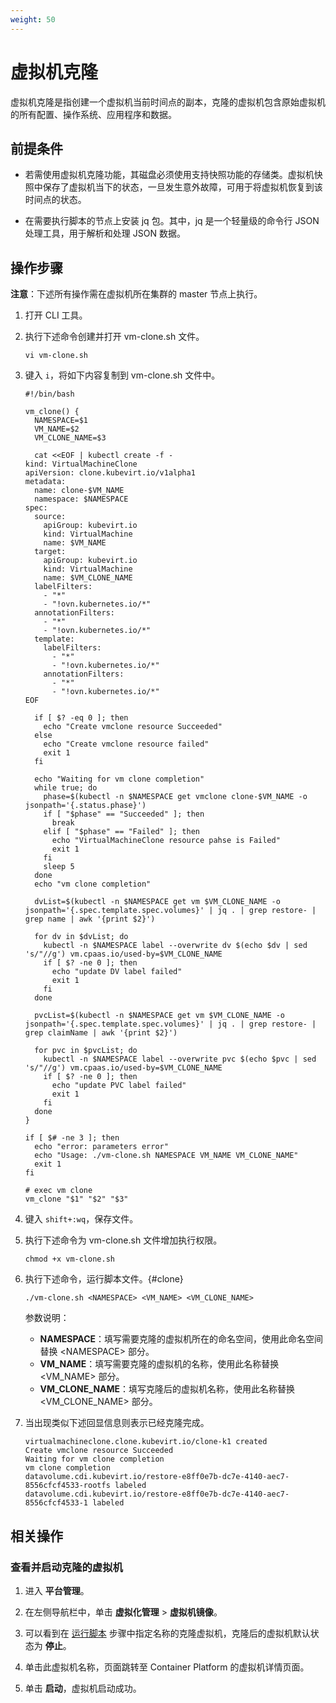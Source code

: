 ```yaml
---
weight: 50
---
```


# 虚拟机克隆

虚拟机克隆是指创建一个虚拟机当前时间点的副本，克隆的虚拟机包含原始虚拟机的所有配置、操作系统、应用程序和数据。

## 前提条件

* 若需使用虚拟机克隆功能，其磁盘必须使用支持快照功能的存储类。虚拟机快照中保存了虚拟机当下的状态，一旦发生意外故障，可用于将虚拟机恢复到该时间点的状态。

* 在需要执行脚本的节点上安装 jq 包。其中，jq 是一个轻量级的命令行 JSON 处理工具，用于解析和处理 JSON 数据。

## 操作步骤

**注意**：下述所有操作需在虚拟机所在集群的 master 节点上执行。

1. 打开 CLI 工具。

2. 执行下述命令创建并打开 vm-clone.sh 文件。

    ```
    vi vm-clone.sh
    ```
    
3. 键入 `i`，将如下内容复制到 vm-clone.sh 文件中。

    ```
    #!/bin/bash
     
    vm_clone() {
      NAMESPACE=$1
      VM_NAME=$2
      VM_CLONE_NAME=$3
     
      cat <<EOF | kubectl create -f -
    kind: VirtualMachineClone
    apiVersion: clone.kubevirt.io/v1alpha1
    metadata:
      name: clone-$VM_NAME
      namespace: $NAMESPACE
    spec:
      source:
        apiGroup: kubevirt.io
        kind: VirtualMachine
        name: $VM_NAME
      target:
        apiGroup: kubevirt.io
        kind: VirtualMachine
        name: $VM_CLONE_NAME
      labelFilters:
        - "*"
        - "!ovn.kubernetes.io/*"
      annotationFilters:
        - "*"
        - "!ovn.kubernetes.io/*"
      template:
        labelFilters:
          - "*"
          - "!ovn.kubernetes.io/*"
        annotationFilters:
          - "*"
          - "!ovn.kubernetes.io/*"
    EOF
     
      if [ $? -eq 0 ]; then
        echo "Create vmclone resource Succeeded"
      else
        echo "Create vmclone resource failed"
        exit 1
      fi
     
      echo "Waiting for vm clone completion"
      while true; do
        phase=$(kubectl -n $NAMESPACE get vmclone clone-$VM_NAME -o jsonpath='{.status.phase}')
        if [ "$phase" == "Succeeded" ]; then
          break
        elif [ "$phase" == "Failed" ]; then
          echo "VirtualMachineClone resource pahse is Failed"
          exit 1
        fi
        sleep 5
      done
      echo "vm clone completion"
     
      dvList=$(kubectl -n $NAMESPACE get vm $VM_CLONE_NAME -o jsonpath='{.spec.template.spec.volumes}' | jq . | grep restore- | grep name | awk '{print $2}')
     
      for dv in $dvList; do
        kubectl -n $NAMESPACE label --overwrite dv $(echo $dv | sed 's/"//g') vm.cpaas.io/used-by=$VM_CLONE_NAME
        if [ $? -ne 0 ]; then
          echo "update DV label failed"
          exit 1
        fi
      done
     
      pvcList=$(kubectl -n $NAMESPACE get vm $VM_CLONE_NAME -o jsonpath='{.spec.template.spec.volumes}' | jq . | grep restore- | grep claimName | awk '{print $2}')
     
      for pvc in $pvcList; do
        kubectl -n $NAMESPACE label --overwrite pvc $(echo $pvc | sed 's/"//g') vm.cpaas.io/used-by=$VM_CLONE_NAME
        if [ $? -ne 0 ]; then
          echo "update PVC label failed"
          exit 1
        fi
      done
    }
     
    if [ $# -ne 3 ]; then
      echo "error: parameters error"
      echo "Usage: ./vm-clone.sh NAMESPACE VM_NAME VM_CLONE_NAME"
      exit 1
    fi
     
    # exec vm clone
    vm_clone "$1" "$2" "$3"
    ```

3. 键入 `shift+:wq`，保存文件。

4. 执行下述命令为 vm-clone.sh 文件增加执行权限。

    ```
    chmod +x vm-clone.sh
    ```

5. 执行下述命令，运行脚本文件。\{#clone}

    ```
    ./vm-clone.sh <NAMESPACE> <VM_NAME> <VM_CLONE_NAME>
    ```
    参数说明：
    * **NAMESPACE**：填写需要克隆的虚拟机所在的命名空间，使用此命名空间替换 \<NAMESPACE> 部分。
    * **VM_NAME**：填写需要克隆的虚拟机的名称，使用此名称替换 \<VM_NAME> 部分。
    * **VM_CLONE_NAME**：填写克隆后的虚拟机名称，使用此名称替换 \<VM_CLONE_NAME> 部分。
    
6. 当出现类似下述回显信息则表示已经克隆完成。

    ```
    virtualmachineclone.clone.kubevirt.io/clone-k1 created
    Create vmclone resource Succeeded
    Waiting for vm clone completion
    vm clone completion
    datavolume.cdi.kubevirt.io/restore-e8ff0e7b-dc7e-4140-aec7-8556cfcf4533-rootfs labeled
    datavolume.cdi.kubevirt.io/restore-e8ff0e7b-dc7e-4140-aec7-8556cfcf4533-1 labeled
    ```

## 相关操作

### 查看并启动克隆的虚拟机

1. 进入 **平台管理**。

1. 在左侧导航栏中，单击 **虚拟化管理** > **虚拟机镜像**。

4. 可以看到在 [运行脚本](#clone) 步骤中指定名称的克隆虚拟机，克隆后的虚拟机默认状态为 **停止**。

5. 单击此虚拟机名称，页面跳转至 Container Platform 的虚拟机详情页面。

5. 单击 **启动**，虚拟机启动成功。
